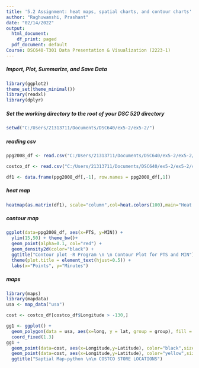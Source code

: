 ```yaml
---
title: '5.2 Assignment: heat maps, spatial charts, and contour charts'
author: "Raghuwanshi, Prashant"
date: "02/14/2022"
output:
  html_document:
    df_print: paged
  pdf_document: default
Course: DSC640-T301 Data Presentation & Visualization (2223-1)
---
```

##### Import, Plot, Summarize, and Save Data
```r
library(ggplot2)
theme_set(theme_minimal())
library(readxl)
library(dplyr)
```
##### Set the working directory to the root of your DSC 520 directory
```r
setwd("C:/Users/21313711/Documents/DSC640/ex5-2/ex5-2/")
```
##### reading csv
```r
ppg2008_df <- read.csv("C:/Users/21313711/Documents/DSC640/ex5-2/ex5-2/ppg2008.csv")
```
```r
costco_df <- read.csv("C:/Users/21313711/Documents/DSC640/ex5-2/ex5-2/costcos-geocoded.csv")

df1 <- data.frame(ppg2008_df[,-1], row.names = ppg2008_df[,1])
```
##### heat map
```r
heatmap(as.matrix(df1), scale="column",col=heat.colors(100),main="Heat Map-R program- PPG DRUG TEST RESULT",Rowv=NA, Colv=NA)
```

##### contour map
```r
ggplot(data=ppg2008_df, aes(x=PTS, y=MIN)) +
  ylim(15,50) + theme_bw()+
  geom_point(alpha=0.1, col="red") + 
  geom_density2d(color="black") +
  ggtitle("Contour plot -R Program \n \n Contour Plot for PTS and MIN") +
  theme(plot.title = element_text(hjust=0.5)) +
  labs(x="Points", y="Minutes")
```

##### maps
```r
library(maps)
library(mapdata)
usa <- map_data("usa")

cost <- costco_df[costco_df$Longitude > -130,]

gg1 <- ggplot() + 
  geom_polygon(data = usa, aes(x=long, y = lat, group = group), fill = "red", color = "blue") + 
  coord_fixed(1.3)
gg1 + 
  geom_point(data=cost, aes(x=Longitude,y=Latitude), color="black",size=2)+
  geom_point(data=cost, aes(x=Longitude,y=Latitude), color="yellow",size=1)+
  ggtitle("Saptial Map-python \n\n COSTCO STORE LOCATIONS")

```